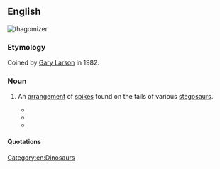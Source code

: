 ==English==
[[Image:Thagomizer.jpg|thumb|thagomizer]]
{{wikipedia}}

===Etymology===
Coined by [[w:Gary Larson|Gary Larson]] in 1982.

===Noun===
{{en-noun}}

# {{anatomy}} An [[arrangement]] of [[spike]]s found on the tails of various [[stegosaur]]s.
#* {{quote-book
    | year = 2001
    | title = The Little Giant Book of Dinosaurs
    | first = Thomas R.
    | last = Holtz
    | coauthors = Riley, Terry
    | page = 54
    | pageurl = http://books.google.com/books?id=x8dCyBRE7msC&pg=PA54&dq=thagomizer
    | passage = Like the '''thagomizer''' of the stegosaur, the ankylosaurid tail club was probably used to smash into attackers.
}}
#* {{quote-book
    | date = 2008-08-01
    | title = Stegosaurus: The Plated Dinosaur
    | first = Gary
    | last = Jeffrey
    | publisher = Rosen Publishing Group
    | isbn = 9781404277137
    | lccn = 2007050587
    | oclc = 678490823
    | ol = 25175316M
    | page = 30
    | pageurl = http://books.google.com/books?id=qnhJIvv4_14C&pg=PT35&dq=thagomizer
    | passage = An Allosaurus backbone had a hole in which a Stegosaurus '''thagomizer''' fitted perfectly. Over the years, many of the fossil '''thagomizers''' that have been dug up have had broken tips.
}}
#* {{quote-book
    | date = 2008-09-17
    | title = The Lady of Gold
    | series = SnapDragon Adventures 1
    | first = L. E.
    | last = Simmons
    | edition = First
    | publisher = Lulu.com
    | isbn = 9780557006380
    | lccn = 2008908645
    | page = 135
    | pageurl = http://books.google.com/books?id=3KX5Quh9PJ8C&pg=PA135&dq=thagomizer
    | passage = "Not like that," Snap growled, raising her four fists, swishing her '''thagomizer''' around threateningly.
}}<!--formerly http://www.lulu.com/content/3773415-->

====Quotations====
{{seemoreCites}}

[[Category:en:Dinosaurs]]